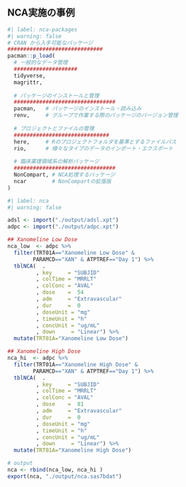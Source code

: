 ## NCA実施の事例

```r
#| label: nca-packages
#| warning: false
# CRAN から入手可能なパッケージ
##############################
pacman::p_load(
  # 一般的なデータ管理
  ####################
  tidyverse, 
  magrittr, 
  
  # パッケージのインストールと管理
  ################################
  pacman,   # パッケージのインストール・読み込み
  renv,     # グループで作業する際のパッケージのバージョン管理  
  
  # プロジェクトとファイルの管理
  ##############################
  here,     # Rのプロジェクトフォルダを基準とするファイルパス
  rio,      # 様々なタイプのデータのインポート・エクスポート
  
  # 臨床薬理領域系の解析パッケージ
  ################################
  NonCompart, # NCA処理するバッケージ
  ncar        # NonCompartの拡張版
)
```

```r
#| label: nca
#| warning: false

adsl <- import("./output/adsl.xpt")
adpc <- import("./output/adpc.xpt")

## Xanomeline Low Dose
nca_low  <- adpc %>%
  filter(TRT01A=="Xanomeline Low Dose" & 
        PARAMCD=="XAN" & ATPTREF=="Day 1") %>%
  tblNCA(  .
         , key     = "SUBJID"
         , colTime = "MRRLT"
         , colConc = "AVAL"
         , dose    =  54
         , adm     = "Extravascular"
         , dur     =  0
         , doseUnit = "mg"
         , timeUnit = "h"
         , concUnit = "ug/mL"
         , down     = "Linear") %>%
  mutate(TRT01A="Xanomeline Low Dose")

## Xanomeline High Dose
nca_hi  <- adpc %>%
  filter(TRT01A=="Xanomeline High Dose" & 
        PARAMCD=="XAN" & ATPTREF=="Day 1") %>%
  tblNCA(  .
         , key     = "SUBJID"
         , colTime = "MRRLT"
         , colConc = "AVAL"
         , dose    =  81
         , adm     = "Extravascular"
         , dur     =  0
         , doseUnit = "mg"
         , timeUnit = "h"
         , concUnit = "ug/mL"
         , down     = "Linear") %>%
  mutate(TRT01A="Xanomeline High Dose")

# output
nca <- rbind(nca_low, nca_hi )
export(nca, "./output/nca.sas7bdat")

```
